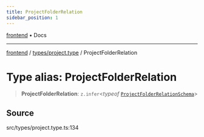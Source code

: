 ```yaml
---
title: ProjectFolderRelation
sidebar_position: 1
---
```


[frontend](../../..) • Docs

***

[frontend](../../..) / [types/project.type](..) / ProjectFolderRelation

# Type alias: ProjectFolderRelation

> **ProjectFolderRelation**: `z.infer`\<*typeof* [`ProjectFolderRelationSchema`](../variables/ProjectFolderRelationSchema)\>

## Source

src/types/project.type.ts:134
